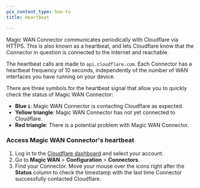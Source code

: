 ```yaml
---
pcx_content_type: how-to
title: Heartbeat

---
```


Magic WAN Connector communicates periodically with Cloudflare via HTTPS. This is also known as a heartbeat, and lets Cloudflare know that the Connector in question is connected to the Internet and reachable.

The heartbeat calls are made to `api.cloudflare.com`. Each Connector has a heartbeat frequency of 10 seconds, independently of the number of WAN interfaces you have running on your device.

There are three symbols for the heartbeat signal that allow you to quickly check the status of Magic WAN Connector:

* **Blue `i`**: Magic WAN Connector is contacting Cloudflare as expected.
* **Yellow triangle**: Magic WAN Connector has not yet connected to Cloudflare.
* **Red triangle**: There is a potential problem with Magic WAN Connector.

### Access Magic WAN Connector's heartbeat

1. Log in to the [Cloudflare dashboard](https://dash.cloudflare.com/) and select your account.
2. Go to **Magic WAN** > **Configuration** > **Connectors**.
3. Find your Connector. Move your mouse over the icons right after the **Status** column to check the timestamp with the last time Connector successfully contacted Cloudflare.
